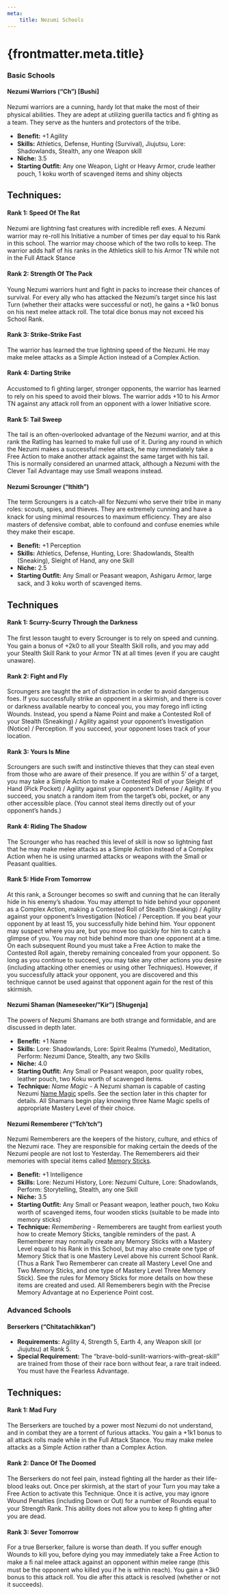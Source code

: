 ```yaml
---
meta:
    title: Nezumi Schools
---
```

# {frontmatter.meta.title}

### <span>Basic Schools</span>

#### <span>Nezumi Warriors (“Ch”) [Bushi]</span>

Nezumi warriors are a cunning, hardy lot that make the most of their physical abilities. They are adept at utilizing guerilla tactics and ﬁ ghting as a team. They serve as the hunters and protectors of the tribe.

- <strong>Beneﬁt:</strong> +1 Agility
- <strong>Skills:</strong> Athletics, Defense, Hunting (Survival), Jiujutsu, Lore: Shadowlands, Stealth, any one Weapon skill
- <strong>Niche:</strong> 3.5
- <strong>Starting Outﬁt:</strong> Any one Weapon, Light or Heavy Armor, crude leather pouch, 1 koku worth of scavenged items and shiny objects

## <strong>Techniques:</strong>
#### Rank 1: Speed Of The Rat

Nezumi are lightning fast creatures with incredible reﬂ exes. A Nezumi warrior may re-roll his Initiative a number of times per day equal to his Rank in this school. The warrior may choose which of the two rolls to keep. The warrior adds half of his ranks in the Athletics skill to his Armor TN while not in the Full Attack Stance
#### Rank 2: Strength Of The Pack

Young Nezumi warriors hunt and ﬁght in packs to increase their chances of survival. For every ally who has attacked the Nezumi’s target since his last Turn (whether their attacks were successful or not), he gains a +1k0 bonus on his next melee attack roll. The total dice bonus may not exceed his School Rank.
#### Rank 3: Strike-Strike Fast

The warrior has learned the true lightning speed of the Nezumi. He may make melee attacks as a Simple Action instead of a Complex Action.
#### Rank 4: Darting Strike

Accustomed to ﬁ ghting larger, stronger opponents, the warrior has learned to rely on his speed to avoid their blows. The warrior adds +10 to his Armor TN against any attack roll from an opponent with a lower Initiative score.
#### Rank 5: Tail Sweep

The tail is an often-overlooked advantage of the Nezumi warrior, and at this rank the Ratling has learned to make full use of it. During any round in which the Nezumi makes a successful melee attack, he may immediately take a Free Action to make another attack against the same target with his tail. This is normally considered an unarmed attack, although a Nezumi with the Clever Tail Advantage may use Small weapons instead.
#### <span>Nezumi Scrounger (“Ithith”)</span>

The term Scroungers is a catch-all for Nezumi who serve their tribe in many roles: scouts, spies, and thieves. They are extremely cunning and have a knack for using minimal resources to maximum efﬁciency. They are also masters of defensive combat, able to confound and confuse enemies while they make their escape.

- <strong>Beneﬁt:</strong> +1 Perception
- <strong>Skills:</strong> Athletics, Defense, Hunting, Lore: Shadowlands, Stealth (Sneaking), Sleight of Hand, any one Skill
- <strong>Niche:</strong> 2.5
- <strong>Starting Outﬁt:</strong> Any Small or Peasant weapon, Ashigaru Armor, large sack, and 3 koku worth of scavenged items.

## <strong>Techniques</strong>
#### Rank 1: Scurry-Scurry Through the Darkness

The ﬁrst lesson taught to every Scrounger is to rely on speed and cunning. You gain a bonus of +2k0 to all your Stealth Skill rolls, and you may add your Stealth Skill Rank to your Armor TN at all times (even if you are caught unaware).
#### Rank 2: Fight and Fly

Scroungers are taught the art of distraction in order to avoid dangerous foes. If you successfully strike an opponent in a skirmish, and there is cover or darkness available nearby to conceal you, you may forego inﬂ icting Wounds. Instead, you spend a Name Point and make a Contested Roll of your Stealth (Sneaking) / Agility against your opponent’s Investigation (Notice) / Perception. If you succeed, your opponent loses track of your location.
#### Rank 3: Yours Is Mine

Scroungers are such swift and instinctive thieves that they can steal even from those who are aware of their presence. If you are within 5’ of a target, you may take a Simple Action to make a Contested Roll of your Sleight of Hand (Pick Pocket) / Agility against your opponent’s Defense / Agility. If you succeed, you snatch a random item from the target’s obi, pocket, or any other accessible place. (You cannot steal items directly out of your opponent’s hands.)
#### Rank 4: Riding The Shadow

The Scrounger who has reached this level of skill is now so lightning fast that he may make melee attacks as a Simple Action instead of a Complex Action when he is using unarmed attacks or weapons with the Small or Peasant qualities.
#### Rank 5: Hide From Tomorrow

At this rank, a Scrounger becomes so swift and cunning that he can literally hide in his enemy’s shadow. You may attempt to hide behind your opponent as a Complex Action, making a Contested Roll of Stealth (Sneaking) / Agility against your opponent’s Investigation (Notice) / Perception. If you beat your opponent by at least 15, you successfully hide behind him. Your opponent may suspect where you are, but you move too quickly for him to catch a glimpse of you. You may not hide behind more than one opponent at a time. On each subsequent Round you must take a Free Action to make the Contested Roll again, thereby remaining concealed from your opponent. So long as you continue to succeed, you may take any other actions you desire (including attacking other enemies or using other Techniques). However, if you successfully attack your opponent, you are discovered and this technique cannot be used against that opponent again for the rest of this skirmish.
#### <span>Nezumi Shaman (Nameseeker/”Kir”) [Shugenja]</span>

The powers of Nezumi Shamans are both strange and formidable, and are discussed in depth later.

- <strong>Beneﬁt:</strong> +1 Name
- <strong>Skills:</strong> Lore: Shadowlands, Lore: Spirit Realms (Yumedo), Meditation, Perform: Nezumi Dance, Stealth, any two Skills
- <strong>Niche:</strong> 4.0
- <strong>Starting Outﬁt:</strong> Any Small or Peasant weapon, poor quality robes, leather pouch, two Koku worth of scavenged items.
- <strong>Technique:</strong> <em>Name Magic</em> - A Nezumi shaman is capable of casting Nezumi <a href="/name-magic">Name Magic</a> spells. See the section later in this chapter for details. All Shamans begin play knowing three Name Magic spells of appropriate Mastery Level of their choice.

#### <span>Nezumi Rememberer (“Tch’tch”)</span>

Nezumi Rememberers are the keepers of the history, culture, and ethics of the Nezumi race. They are responsible for making certain the deeds of the Nezumi people are not lost to Yesterday. The Rememberers aid their memories with special items called <a href="/memory-sticks">Memory Sticks</a>.

- <strong>Beneﬁt:</strong> +1 Intelligence
- <strong>Skills:</strong> Lore: Nezumi History, Lore: Nezumi Culture, Lore: Shadowlands, Perform: Storytelling, Stealth, any one Skill
- <strong>Niche:</strong> 3.5
- <strong>Starting Outﬁt:</strong> Any Small or Peasant weapon, leather pouch, two Koku worth of scavenged items, four wooden sticks (suitable to be made into memory sticks)
- <strong>Technique:</strong> <em>Remembering</em> - Rememberers are taught from earliest youth how to create Memory Sticks, tangible reminders of the past. A Rememberer may normally create any Memory Sticks with a Mastery Level equal to his Rank in this School, but may also create one type of Memory Stick that is one Mastery Level above his current School Rank. (Thus a Rank Two Rememberer can create all Mastery Level One and Two Memory Sticks, and one type of Mastery Level Three Memory Stick). See the rules for Memory Sticks for more details on how these items are created and used. All Rememberers begin with the Precise Memory Advantage at no Experience Point cost.

### <span>Advanced Schools</span>

#### <span>Berserkers (“Chitatachikkan”)</span>

- <strong>Requirements:</strong> Agility 4, Strength 5, Earth 4, any Weapon skill (or Jiujutsu) at Rank 5.
- <strong>Special Requirement:</strong> The “brave-bold-sunlit-warriors-with-great-skill” are trained from those of their race born without fear, a rare trait indeed. You must have the Fearless Advantage.

## <strong>Techniques:</strong>
#### Rank 1: Mad Fury

The Berserkers are touched by a power most Nezumi do not understand, and in combat they are a torrent of furious attacks. You gain a +1k1 bonus to all attack rolls made while in the Full Attack Stance. You may make melee attacks as a Simple Action rather than a Complex Action.
#### Rank 2: Dance Of The Doomed

The Berserkers do not feel pain, instead ﬁghting all the harder as their life-blood leaks out. Once per skirmish, at the start of your Turn you may take a Free Action to activate this Technique. Once it is active, you may ignore Wound Penalties (including Down or Out) for a number of Rounds equal to your Strength Rank. This ability does not allow you to keep ﬁ ghting after you are dead.
#### Rank 3: Sever Tomorrow

For a true Berserker, failure is worse than death. If you suffer enough Wounds to kill you, before dying you may immediately take a Free Action to make a ﬁ nal melee attack against an opponent within melee range (this must be the opponent who killed you if he is within reach). You gain a +3k0 bonus to this attack roll. You die after this attack is resolved (whether or not it succeeds).
